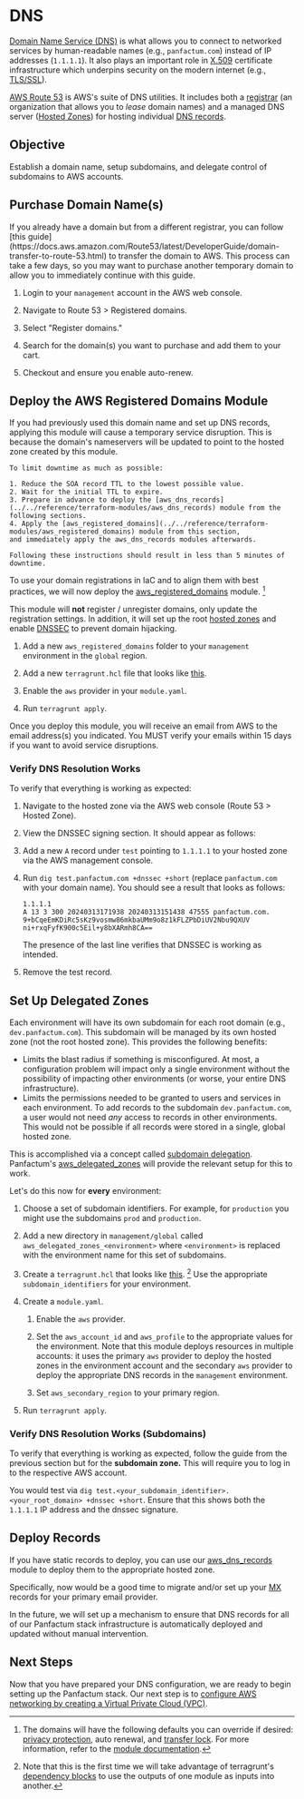 
# DNS

[Domain Name Service (DNS)](https://www.cloudflare.com/learning/dns/what-is-dns/) is what allows you to connect
to networked services by human-readable names (e.g., `panfactum.com`) instead of IP addresses (`1.1.1.1`). It also
plays an important role in [X.509](https://en.wikipedia.org/wiki/X.509) certificate infrastructure which underpins
security on the modern internet (e.g., [TLS/SSL](https://en.wikipedia.org/wiki/Transport_Layer_Security)).

[AWS Route 53](https://aws.amazon.com/route53/) is AWS's suite of DNS utilities. It includes both a
[registrar](https://en.wikipedia.org/wiki/Domain_name_registrar) (an organization that allows you to _lease_
domain names) and a managed DNS server ([Hosted Zones](https://docs.aws.amazon.com/Route53/latest/DeveloperGuide/hosted-zones-working-with.html))
for hosting individual [DNS records](https://en.wikipedia.org/wiki/List_of_DNS_record_types).

## Objective

Establish a domain name, setup subdomains, and delegate control of subdomains to AWS accounts.

## Purchase Domain Name(s)

<MarkdownAlert severity="info">
    If you already have a domain but from a different registrar, you can follow
    [this guide](https://docs.aws.amazon.com/Route53/latest/DeveloperGuide/domain-transfer-to-route-53.html)
    to transfer the domain to AWS. This process can take a few days, so you may want to purchase another temporary domain to allow you to
    immediately continue with this guide.
</MarkdownAlert>

1. Login to your `management` account in the AWS web console.

2. Navigate to Route 53 > Registered domains.

3. Select "Register domains."

4. Search for the domain(s) you want to purchase and add them to your cart.

5. Checkout and ensure you enable auto-renew.

## Deploy the AWS Registered Domains Module

<MarkdownAlert severity="warning">
    If you had previously used this domain name and set up DNS records, applying this module will cause a temporary
    service disruption. This is because the domain's nameservers will be updated to point to the hosted zone
    created by this module.

    To limit downtime as much as possible:

    1. Reduce the SOA record TTL to the lowest possible value.
    2. Wait for the initial TTL to expire.
    3. Prepare in advance to deploy the [aws_dns_records](../../reference/terraform-modules/aws_dns_records) module from the following sections.
    4. Apply the [aws_registered_domains](../../reference/terraform-modules/aws_registered_domains) module from this section,
    and immediately apply the aws_dns_records modules afterwards.

    Following these instructions should result in less than 5 minutes of downtime.
</MarkdownAlert>

To use your domain registrations in IaC and to align them with best practices, we will now deploy the
[aws_registered_domains](../../reference/terraform-modules/aws_registered_domains) module. [^1]

This module will **not** register / unregister domains, only update the registration settings. In addition,
it will set up the root [hosted zones](https://docs.aws.amazon.com/Route53/latest/DeveloperGuide/hosted-zones-working-with.html) and enable [DNSSEC](https://www.cloudflare.com/dns/dnssec/how-dnssec-works/) to prevent domain hijacking.

1. Add a new `aws_registered_domains` folder to your `management` environment in the `global` region.

2. Add a new `terragrunt.hcl` file that looks like [this](https://github.com/Panfactum/stack/blob/__currentPanfactumVersion__/packages/reference/environments/management/global/aws_registered_domains/terragrunt.hcl).

3. Enable the `aws` provider in your `module.yaml`.

4. Run `terragrunt apply`.

[^1]: The domains will have the following defaults you can override if desired:
[privacy protection](https://en.wikipedia.org/wiki/Domain_privacy), auto renewal,
and [transfer lock](https://docs.aws.amazon.com/Route53/latest/DeveloperGuide/domain-lock.html).
For more information,
refer to the [module documentation](../../reference/terraform-modules/aws_registered_domains).

<MarkdownAlert severity="warning">
    Once you deploy this module, you will receive an email from AWS to the email address(s) you indicated.
    You MUST verify your emails within 15 days if you want to avoid service disruptions.
</MarkdownAlert>


### Verify DNS Resolution Works

To verify that everything is working as expected:

1. Navigate to the hosted zone via the AWS web console (Route 53 > Hosted Zone).

2. View the DNSSEC signing section. It should appear as follows:
    <MarkdownImage src={dnssecImg} alt="DNSSEC enabled"/>

3. Add a new `A` record under `test` pointing to `1.1.1.1` to your hosted zone via the AWS management console.
    <MarkdownImage src={testRecordImg} alt="Test A record"/>

4. Run `dig test.panfactum.com +dnssec +short` (replace `panfactum.com` with your domain name). You should see a result
that looks as follows:

    ```shell-session
    1.1.1.1
    A 13 3 300 20240313171938 20240313151438 47555 panfactum.com. 9+bCqeEmKDiRc5sKz9vosmw86mkbaUMm9o8z1kFLZPbDiUV2Nbu9QXUV ni+rxqFyfK900c5Eil+y8bXARmh8CA==
    ```

    The presence of the last line verifies that DNSSEC is working as intended.

5. Remove the test record.

## Set Up Delegated Zones

Each environment will have its own subdomain for each root domain (e.g., `dev.panfactum.com`). This
subdomain will be managed by its own hosted zone (not the root hosted zone). This provides the following benefits:

- Limits the blast radius if something is misconfigured. At most, a configuration problem will impact only a single
environment without the possibility of impacting other environments (or worse, your entire DNS infrastructure).
- Limits the permissions needed to be granted to users and services in each environment. To add records to the
subdomain `dev.panfactum.com`, a user would not need _any_ access to records in other environments. This would not
be possible if all records were stored in a single, global hosted zone.

This is accomplished via a concept called [subdomain delegation](../../concepts/networking/subdomain-delegation). Panfactum's
[aws_delegated_zones](../../reference/terraform-modules/aws_delegated_zones) will provide the relevant setup
for this to work.

Let's do this now for **every** environment:

1. Choose a set of subdomain identifiers. For example, for `production` you might
use the subdomains `prod` and `production`.

2. Add a new directory in `management/global` called `aws_delegated_zones_<environment>` where `<environment>` is replaced
with the environment name for this set of subdomains.

3. Create a `terragrunt.hcl` that looks like [this](https://github.com/Panfactum/stack/blob/__currentPanfactumVersion__/packages/reference/environments/management/global/aws_delegated_zones_production/terragrunt.hcl). [^2]
Use the appropriate `subdomain_identifiers` for your environment.

4. Create a `module.yaml`.

    1. Enable the `aws` provider.

    2. Set the `aws_account_id` and `aws_profile` to the appropriate values for the environment. Note that this module deploys
    resources in multiple accounts: it uses the primary `aws` provider to deploy the hosted zones in the environment account
    and the secondary `aws` provider to deploy the appropriate DNS records in the `management` environment.

    3. Set `aws_secondary_region` to your primary region.

5. Run `terragrunt apply`.

[^2]: Note that this is the first time we will take advantage of terragrunt's [dependency blocks](https://terragrunt.gruntwork.io/docs/reference/config-blocks-and-attributes/#dependency)
to use the outputs of one module as inputs into another.


### Verify DNS Resolution Works (Subdomains)

To verify that everything is working as expected, follow the guide from the previous section but for the
**subdomain zone.** This will require you to log in to the respective AWS account.

You would test via `dig test.<your_subdomain_identifier>.<your_root_domain> +dnssec +short`. Ensure that this
shows both the `1.1.1.1` IP address and the dnssec signature.

## Deploy Records

If you have static records to deploy, you can use our [aws_dns_records](../../reference/terraform-modules/aws_dns_records)
module to deploy them to the appropriate hosted zone.

Specifically, now would be a good time to migrate and/or set up your [MX](https://www.cloudflare.com/learning/dns/dns-records/dns-mx-record/)
records for your primary email provider.

In the future, we will set up a mechanism to ensure that DNS records for all of our Panfactum stack infrastructure
is automatically deployed and updated without manual intervention.

## Next Steps

Now that you have prepared your DNS configuration, we are ready to begin setting up the Panfactum stack. Our
next step is to [configure AWS networking by creating a Virtual Private Cloud (VPC)](./aws-networking).
